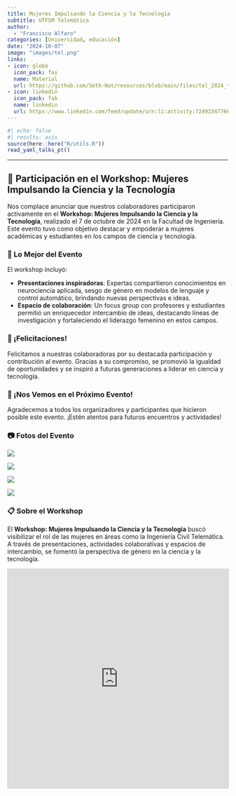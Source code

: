 ```yaml
---
title: Mujeres Impulsando la Ciencia y la Tecnología
subtitle: UTFSM Telemática
author: 
  - "Francisco Alfaro"
categories: [Universidad, educación]
date: "2024-10-07"
image: "images/tel.png"
links:
- icon: globe
  icon_pack: fas
  name: Material
  url: https://github.com/Seth-Nut/resources/blob/main/files/tel_2024_talk.pdf
- icon: linkedin
  icon_pack: fab
  name: linkedin
  url: https://www.linkedin.com/feed/update/urn:li:activity:7249234776618856448
---
```



```r
#| echo: false
#| results: asis
source(here::here("R/utils.R"))
read_yaml_talks_pt()
```


------------------------------------------------------------------------



## 🎉 Participación en el Workshop: Mujeres Impulsando la Ciencia y la Tecnología

Nos complace anunciar que nuestros colaboradores participaron activamente en el **Workshop: Mujeres Impulsando la Ciencia y la Tecnología**, realizado el 7 de octubre de 2024 en la Facultad de Ingeniería. Este evento tuvo como objetivo destacar y empoderar a mujeres académicas y estudiantes en los campos de ciencia y tecnología.

### 🌟 Lo Mejor del Evento

El workshop incluyó:

- **Presentaciones inspiradoras**: Expertas compartieron conocimientos en neurociencia aplicada, sesgo de género en modelos de lenguaje y control automático, brindando nuevas perspectivas e ideas.
- **Espacio de colaboración**: Un focus group con profesores y estudiantes permitió un enriquecedor intercambio de ideas, destacando líneas de investigación y fortaleciendo el liderazgo femenino en estos campos.

### 👏 ¡Felicitaciones!

Felicitamos a nuestras colaboradoras por su destacada participación y contribución al evento. Gracias a su compromiso, se promovió la igualdad de oportunidades y se inspiró a futuras generaciones a liderar en ciencia y tecnología.

### 📅 ¡Nos Vemos en el Próximo Evento!

Agradecemos a todos los organizadores y participantes que hicieron posible este evento. ¡Estén atentos para futuros encuentros y actividades!

### 📷 Fotos del Evento

::: {layout-ncol=2}
![](images/img_01.jpeg)

![](images/img_02.jpeg)

![](images/img_03.jpeg)

![](images/img_04.jpeg)
:::

### 📋 Sobre el Workshop

El **Workshop: Mujeres Impulsando la Ciencia y la Tecnología** buscó visibilizar el rol de las mujeres en áreas como la Ingeniería Civil Telemática. A través de presentaciones, actividades colaborativas y espacios de intercambio, se fomentó la perspectiva de género en la ciencia y la tecnología.


<iframe src="https://www.slideshare.net/slideshow/embed_code/key/c5sahH6L09kdHk?hostedIn=slideshare&page=upload" width="700" height="500" frameborder="0" marginwidth="0" marginheight="0" scrolling="no" style="border:1px solid #CCC; border-width:1px; margin-bottom:5px; max-width: 100%;" allowfullscreen> </iframe>


